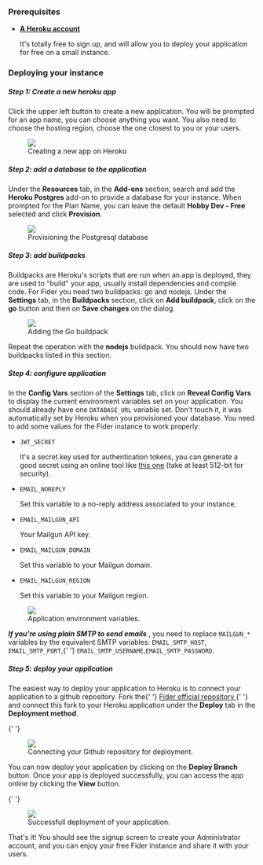 <h3>Prerequisites</h3>
<ul>
  <li>
    <b>
      <a href="https://www.heroku.com/" target="_blank">
        A Heroku account
      </a>
    </b>
    <p>It's totally free to sign up, and will allow you to deploy your application for free on a small instance.</p>
  </li>
</ul>

<h3>Deploying your instance</h3>

<h5>Step 1: Create a new heroku app</h5>

<p>
  Click the upper left button to create a new application. You will be prompted for an app name, you can choose anything you want. You also need to choose the
  hosting region, choose the one closest to you or your users.
</p>

<figure>
  <img src="/images/docs/heroku-create-new-app.png" />
  <figcaption>Creating a new app on Heroku</figcaption>
</figure>

<h5>Step 2: add a database to the application</h5>

<p>
  Under the <b>Resources</b> tab, in the <b>Add-ons</b> section, search and add the <b>Heroku Postgres</b> add-on to provide a database for your instance. When
  prompted for the Plan Name, you can leave the default <b>Hobby Dev - Free</b>
  selected and click <b>Provision</b>.
</p>

<figure>
  <img src="/images/docs/heroku-postgres-add-on.png" />
  <figcaption>Provisioning the Postgresql database</figcaption>
</figure>

<h5>Step 3: add buildpacks</h5>

<p>
  Buildpacks are Heroku's scripts that are run when an app is deployed, they are used to "build" your app, usually install dependencies and compile code. For
  Fider you need two buildpacks: go and nodejs. Under the <b>Settings</b> tab, in the
  <b>Buildpacks</b> section, click on <b>Add buildpack</b>, click on the <b>go</b> button and then on <b>Save changes</b>
  on the dialog.
</p>

<figure>
  <img src="/images/docs/heroku-go-buildpack.png" />
  <figcaption>Adding the Go buildpack</figcaption>
</figure>

<p>
  Repeat the operation with the <b>nodejs</b> buildpack. You should now have two buildpacks listed in this section.
</p>

<h5>Step 4: configure application</h5>

<p>
  In the <b>Config Vars</b> section of the <b>Settings</b> tab, click on <b>Reveal Config Vars</b> to display the current environment variables set on your
  application. You should already have one <code>DATABASE_URL</code> variable set. Don't touch it, it was automatically set by Heroku when you provisioned your
  database. You need to add some values for the Fider instance to work properly:
</p>

<ul>
  <li>
    <code>JWT_SECRET</code>
    <p>
      It's a secret key used for authentication tokens, you can generate a good secret using an online tool like
      <a href="https://www.allkeysgenerator.com/Random/Security-Encryption-Key-Generator.aspx">this one</a> (take at least 512-bit for security).
    </p>
  </li>
  <li>
    <code>EMAIL_NOREPLY</code>
    <p>Set this variable to a no-reply address associated to your instance.</p>
  </li>
  <li>
    <code>EMAIL_MAILGUN_API</code>
    <p>Your Mailgun API key.</p>
  </li>
  <li>
    <code>EMAIL_MAILGUN_DOMAIN</code>
    <p>Set this variable to your Mailgun domain.</p>
  </li>
  <li>
    <code>EMAIL_MAILGUN_REGION</code>
    <p>Set this variable to your Mailgun region.</p>
  </li>
</ul>

<figure>
  <img src="/images/docs/heroku-env-variables.png" />
  <figcaption>Application environment variables.</figcaption>
</figure>

<p>
  <i>
    <b>If you're using plain SMTP to send emails</b>
  </i>
  , you need to replace <code>MAILGUN_*</code> variables by the equivalent SMTP variables: <code>EMAIL_SMTP_HOST</code>, <code>EMAIL_SMTP_PORT</code>,{' '}
  <code>EMAIL_SMTP_USERNAME</code>,<code>EMAIL_SMTP_PASSWORD</code>.
</p>

<h5>Step 5: deploy your application</h5>

<p>
  The easiest way to deploy your application to Heroku is to connect your application to a github repository. Fork the{' '}
  <a href="https://github.com/getfider/fider" target="_blank">
    Fider official repository
  </a>{' '}
  and connect this fork to your Heroku application under the
  <b>Deploy</b> tab in the <b>Deployment method</b>.
</p>{' '}

<figure>
  <img src="/images/docs/heroku-github-connection.png" />
  <figcaption>Connecting your Github repository for deployment.</figcaption>
</figure>

<p>
  You can now deploy your application by clicking on the <b>Deploy Branch</b> button. Once your app is deployed successfully, you can access the app online by
  clicking the <b>View</b> button.
</p>{' '}

<figure>
  <img src="/images/docs/heroku-app-deployment.png" />
  <figcaption>Successfull deployment of your application.</figcaption>
</figure>

<p>
  That's it! You should see the signup screen to create your Administrator account, and you can enjoy your free Fider instance and share it with your users.
</p>
